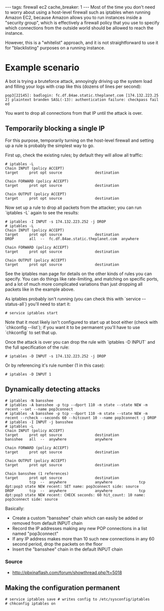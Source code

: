 ---
tags: firewall ec2
cache_breaker: 1
---
Most of the time you don't need to worry about using a host-level firewall such as iptables when running Amazon EC2, because Amazon allows you to run instances inside a "security group", which is effectively a firewall policy that you use to specify which connections from the outside world should be allowed to reach the instance.

However, this is a "whitelist" approach, and it is not straightforward to use it for "blacklisting" purposes on a running instance.

= Example scenario =

A bot is trying a bruteforce attack, annoyingly driving up the system load and filling your logs with crap like this (dozens of lines per second):

 pop3[22145]: badlogin: fc.df.84ae.static.theplanet.com [174.132.223.252] plaintext branden SASL(-13): authentication failure: checkpass failed

You want to drop all connections from that IP until the attack is over.

== Temporarily blocking a single IP ==

For this purpose, temporarily turning on the host-level firewall and setting up a rule is probably the simplest way to go.

First up, check the existing rules; by default they will allow all traffic:

<pre lang="shell"># iptables -L
Chain INPUT (policy ACCEPT)
target     prot opt source               destination         

Chain FORWARD (policy ACCEPT)
target     prot opt source               destination         

Chain OUTPUT (policy ACCEPT)
target     prot opt source               destination     </pre>

Now set up a rule to drop all packets from the attacker; you can run `iptables -L` again to see the results:

<pre lang="shell"># iptables -I INPUT -s 174.132.223.252 -j DROP
# iptables -L
Chain INPUT (policy ACCEPT)
target     prot opt source               destination         
DROP       all  --  fc.df.84ae.static.theplanet.com  anywhere            

Chain FORWARD (policy ACCEPT)
target     prot opt source               destination         

Chain OUTPUT (policy ACCEPT)
target     prot opt source               destination     </pre>

See the iptables man page for details on the other kinds of rules you can specify. You can do things like rate-limiting, and matching on specific ports, and a lot of much more complicated variations than just dropping all packets like in the example above.

As iptables probably isn't running (you can check this with `service --status-all`) you'll need to start it:

<pre lang="shell"># service iptables start</pre>

Note that it most likely isn't configured to start up at boot either (check with `chkconfig --list`); if you want it to be permanent you'll have to use `chkconfig` to set that up.

Once the attack is over you can drop the rule with `iptables -D INPUT` and the full specification of the rule:

<pre lang="shell"># iptables -D INPUT -s 174.132.223.252 -j DROP</pre>

Or by referencing it's rule number (1 in this case):

<pre lang="shell"># iptables -D INPUT 1</pre>

== Dynamically detecting attacks ==

<pre lang="shell"># iptables -N bansshee
# iptables -A bansshee -p tcp --dport 110 -m state --state NEW -m recent --set --name pop3connect
# iptables -A bansshee -p tcp --dport 110 -m state --state NEW -m recent --rcheck --seconds 60 --hitcount 10 --name pop3connect -j DROP
# iptables -I INPUT -j bansshee
# iptables -L
Chain INPUT (policy ACCEPT)
target     prot opt source               destination
bansshee   all  --  anywhere             anywhere

Chain FORWARD (policy ACCEPT)
target     prot opt source               destination

Chain OUTPUT (policy ACCEPT)
target     prot opt source               destination

Chain bansshee (1 references)
target     prot opt source               destination
           tcp  --  anywhere             anywhere            tcp dpt:pop3 state NEW recent: SET name: pop3connect side: source
DROP       tcp  --  anywhere             anywhere            tcp dpt:pop3 state NEW recent: CHECK seconds: 60 hit_count: 10 name: pop3connect side: source</pre>

Basically:

* Create a custom "bansshee" chain which can easily be added or removed from default INPUT chain
* Record the IP addresses making any new POP connections in a list named "pop3connect"
* If any IP address makes more than 10 such new connections in any 60 second period, drop the packets on the floor
* Insert the "bansshee" chain in the default INPUT chain

=== Source ===

* http://pbxinaflash.com/forum/showthread.php?t=5018

== Making the configuration permanent ==

<pre lang="shell"># service iptables save # writes config to /etc/sysconfig/iptables
# chkconfig iptables on</pre>
